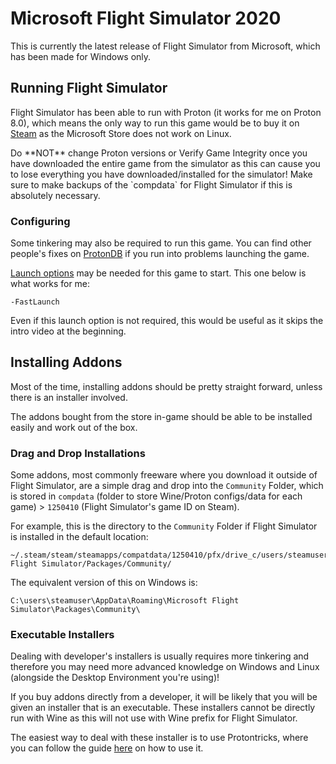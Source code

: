 
# Microsoft Flight Simulator 2020

This is currently the latest release of Flight Simulator from Microsoft, which has been made for Windows only.

## Running Flight Simulator

Flight Simulator has been able to run with Proton (it works for me on Proton 8.0), which means the only way
to run this game would be to buy it on
[Steam](https://store.steampowered.com/app/1250410/Microsoft_Flight_Simulator_40th_Anniversary_Edition/) as the
Microsoft Store does not work on Linux.

<Callout type="error" emoji="⚠️">
  Do **NOT** change Proton versions or Verify Game Integrity once you have
  downloaded the entire game from the simulator as this can cause you to lose
  everything you have downloaded/installed for the simulator! Make sure to make
  backups of the `compdata` for Flight Simulator if this is absolutely
  necessary.
</Callout>

### Configuring

Some tinkering may also be required to run this game. You can find other people's fixes on
[ProtonDB](https://www.protondb.com/app/1250410) if you run into problems launching the game.

[Launch options](https://help.steampowered.com/en/faqs/view/7D01-D2DD-D75E-2955) may be needed for this game to start.
This one below is what works for me:

```
-FastLaunch
```

Even if this launch option is not required, this would be useful as it skips the intro video at the beginning.

## Installing Addons

Most of the time, installing addons should be pretty straight forward, unless there is an installer involved.

The addons bought from the store in-game should be able to be installed easily and work out of the box.

### Drag and Drop Installations

Some addons, most commonly freeware where you download it outside of Flight Simulator, are a simple drag and drop
into the `Community` Folder, which is stored in `compdata` (folder to store Wine/Proton configs/data for each game) >
`1250410` (Flight Simulator's game ID on Steam).

For example, this is the directory to the `Community` Folder if Flight Simulator is installed in the default location:

```
~/.steam/steam/steamapps/compatdata/1250410/pfx/drive_c/users/steamuser/AppData/Roaming/Microsoft Flight Simulator/Packages/Community/
```

The equivalent version of this on Windows is:

```
C:\users\steamuser\AppData\Roaming\Microsoft Flight Simulator\Packages\Community\
```

### Executable Installers

<Callout type="warning" emoji="⚠️">
  Dealing with developer's installers is usually requires more tinkering and
  therefore you may need more advanced knowledge on Windows and Linux (alongside
  the Desktop Environment you're using)!
</Callout>

If you buy addons directly from a developer, it will be likely that you will be given an installer that is an
executable. These installers cannot be directly run with Wine as this will not use with Wine prefix for Flight
Simulator.

The easiest way to deal with these installer is to use Protontricks, where you can follow the guide
[here](msfs/protontricks) on how to use it.
